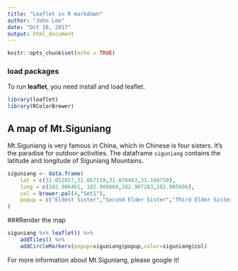 ```yaml
---
title: "Leaflet in R markdown"
author: "John Lee"
date: "Oct 16, 2017"
output: html_document
---
```


```r
knitr::opts_chunk$set(echo = TRUE)
```
### load packages
To run **leaflet**, you need install and load leaflet.
```r
library(leaflet)
library(RColorBrewer)
```

## A map of Mt.Siguniang
Mt.Siguniang is very famous in China, which in Chinese is four sisters. It's the paradise for outdoor activities. The dataframe `siguniang` contains the latitude and longitude of Siguniang Mountains.
```r
siguniang <- data.frame(
    lat = c(31.052857,31.067119,31.076483,31.104758),
    long = c(102.906461, 102.909869,102.907283,102.905606),
    col = brewer.pal(4,"Set1"),
    popup = c("Eldest Sister","Second Elder Sister","Third Elder Sister","Little Sister")
)
```

###Render the map
```r
siguniang %>% leaflet() %>%
    addTiles() %>%
    addCircleMarkers(popup=siguniang$popup,color=siguniang$col)
```

For more information about Mt.Siguniang, please google it!